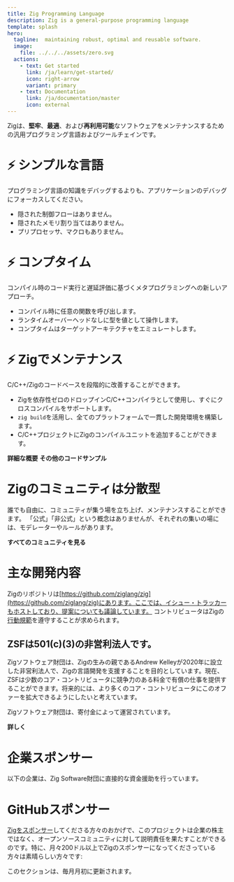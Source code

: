 ```yaml
---
title: Zig Programming Language
description: Zig is a general-purpose programming language
template: splash
hero:
  tagline:  maintaining robust, optimal and reusable software.
  image:
    file: ../../../assets/zero.svg
  actions:
    - text: Get started
      link: /ja/learn/get-started/
      icon: right-arrow
      variant: primary
    - text: Documentation
      link: /ja/documentation/master
      icon: external
---
```



Zigは、**堅牢**、**最適**、および**再利用可能**なソフトウェアをメンテナンスするための汎用プログラミング言語およびツールチェインです。





# ⚡ シンプルな言語
プログラミング言語の知識をデバッグするよりも、アプリケーションのデバッグにフォーカスしてください。

- 隠された制御フローはありません。
- 隠されたメモリ割り当てはありません。
- プリプロセッサ、マクロもありません。

# ⚡ コンプタイム
コンパイル時のコード実行と遅延評価に基づくメタプログラミングへの新しいアプローチ。

- コンパイル時に任意の関数を呼び出します。
- ランタイムオーバーヘッドなしに型を値として操作します。
- コンプタイムはターゲットアーキテクチャをエミュレートします。

# ⚡ Zigでメンテナンス
C/C++/Zigのコードベースを段階的に改善することができます。

- Zigを依存性ゼロのドロップインC/C++コンパイラとして使用し、すぐにクロスコンパイルをサポートします。
- `zig build`を活用し、全てのプラットフォームで一貫した開発環境を構築します。
- C/C++プロジェクトにZigのコンパイルユニットを追加することができます。



<IndexUrl>
    <a href="learn/overview/" class="button" style="color:var(--sl-color-white);text-decoration:none;font-weight: 600;font-size: var(--sl-text-lg);">詳細な概要</a>
</IndexUrl>


<IndexUrl>
    <a href="learn/samples/" class="button" style="color:var(--sl-color-white);text-decoration:none;font-weight: 600;font-size: var(--sl-text-lg);">その他のコードサンプル</a>
</IndexUrl>




















# Zigのコミュニティは分散型
誰でも自由に、コミュニティが集う場を立ち上げ、メンテナンスすることができます。
「公式」「非公式」という概念はありませんが、それぞれの集いの場には、モデレーターやルールがあります。


<IndexUrl>
	<a href="https://github.com/ziglang/zig/wiki/Community" class="button" style="color:var(--sl-color-white);text-decoration:none;font-weight: 600;font-size: var(--sl-text-lg);">すべてのコミュニティを見る</a>
</IndexUrl>







# 主な開発内容
Zigのリポジトリは[https://github.com/ziglang/zig](https://github.com/ziglang/zig)にあります。ここでは、イシュー・トラッカーもホストしており、提案についても議論しています。
コントリビュータはZigの[行動規範](https://github.com/ziglang/zig/blob/master/.github/CODE_OF_CONDUCT.md)を遵守することが求められます。










## ZSFは501(c)(3)の非営利法人です。

Zigソフトウェア財団は、Zigの生みの親であるAndrew Kelleyが2020年に設立した非営利法人で、Zigの言語開発を支援することを目的としています。現在、ZSFは少数のコア・コントリビュータに競争力のある料金で有償の仕事を提供することができます。将来的には、より多くのコア・コントリビュータにこのオファーを拡大できるようにしたいと考えています。

Zigソフトウェア財団は、寄付金によって運営されています。

<IndexUrl>
	<a href="zsf/" class="button" style="color:var(--sl-color-white);text-decoration:none;font-weight: 600;font-size: var(--sl-text-lg);">詳しく</a>
</IndexUrl>





# 企業スポンサー
以下の企業は、Zig Software財団に直接的な資金援助を行っています。

<MonetarySponsorLogos/>

# GitHubスポンサー
[Zigをスポンサー](zsf/)してくださる方々のおかげで、このプロジェクトは企業の株主ではなく、オープンソースコミュニティに対して説明責任を果たすことができるのです。特に、月々200ドル以上でZigのスポンサーになってくださっている方々は素晴らしい方々です:

<GithubSponsors/>

このセクションは、毎月月初に更新されます。






